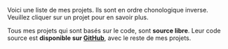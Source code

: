 Voici une liste de mes projets. Ils sont en ordre chonologique inverse. Veuillez cliquer sur un projet pour en savoir plus.

Tous mes projets qui sont basés sur le code, sont **source libre**. Leur code source est **disponible sur [GitHub](https://github.com/nico-bachner)**, avec le reste de mes projets.
